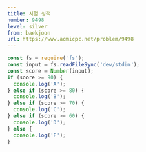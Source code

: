 ```yaml
---
title: 시험 성적
number: 9498
level: silver
from: baekjoon
url: https://www.acmicpc.net/problem/9498
---
```


```js
const fs = require('fs');
const input = fs.readFileSync('dev/stdin');
const score = Number(input);
if (score >= 90) {
  console.log('A');
} else if (score >= 80) {
  console.log('B');
} else if (score >= 70) {
  console.log('C');
} else if (score >= 60) {
  console.log('D');
} else {
  console.log('F');
}
```
